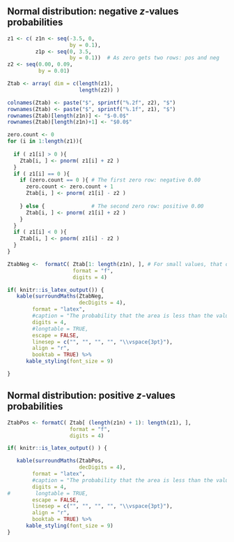 
## Normal distribution: negative $z$-values probabilities {#ZTablesNEG}


\begin{multicols}{2}

```r
par(mar = c(1.8, 
            0.05, 
            0.05, 
            0.05))
delta <- 0.01
z <- seq(-3.5, 3.5, 
         by = delta)
zy <- dnorm(z)

zval <- -1.385 # Add the last digit 5 so shading works. Really, z = -1.38

plot( zy ~ z,
      lwd = 2,
      type = "l",
      xlab = "",
      ylab = "",
      axes = FALSE)
#axis(side=1, at=-3:3)
axis(side = 1, 
     at = zval, 
     label = expression(italic(z)))
abline(h = 0, 
       lwd = 2)

abline(v = zval, 
       lwd = 2, 
       col = "grey")

xshade <- c(  seq(min(z), 
                  zval, 
                  by =  delta),
              seq(zval, 
                  min(z), 
                  by = -delta) )
yshade <- c( rep(0, length(xshade)/2),
             rev(zy[ z < zval]) )
            
polygon( xshade, 
         yshade, 
         col = plot.colour)

arrows(x0 = -2.5, 
       y0 = max(zy)/2,
       x1 = -1.8, 
       y1 = 0.05, 
       angle = 15,
       length = 0.1)
text(-2.5, max(zy)/2, 
     "Area",
     pos = 3)
```

\columnbreak

\begin{normalsize}\raggedright
The table gives the probability (area) that a $z$-score is \emph{less} than a given value.
For example: for $z = -1.38$, the area \emph{less than} $z = -1.38$ is $0.0838$, or $8.38$\%.
\end{normalsize}

\end{multicols}



```r
z1 <- c( z1n <- seq(-3.5, 0, 
                    by = 0.1), 
         z1p <- seq(0, 3.5, 
                    by = 0.1))  # As zero gets two rows: pos and neg
z2 <- seq(0.00, 0.09, 
          by = 0.01)

Ztab <- array( dim = c(length(z1), 
                       length(z2)) )  

colnames(Ztab) <- paste("$", sprintf("%.2f", z2), "$")
rownames(Ztab) <- paste("$", sprintf("%.1f", z1), "$")
rownames(Ztab)[length(z1n)] <- "$-0.0$"
rownames(Ztab)[length(z1n)+1] <- "$0.0$"

zero.count <- 0
for (i in 1:length(z1)){
  
  if ( z1[i] > 0 ){
    Ztab[i, ] <- pnorm( z1[i] + z2 )
  } 
  if ( z1[i] == 0 ){
    if (zero.count == 0 ){ # The first zero row: negative 0.00
      zero.count <- zero.count + 1 
      Ztab[i, ] <- pnorm( z1[i] - z2 )
      
    } else {               # The second zero row: positive 0.00
      Ztab[i, ] <- pnorm( z1[i] + z2 )
    }
  }
  if ( z1[i] < 0 ){
    Ztab[i, ] <- pnorm( z1[i] - z2 )
  }
}

```


```r
ZtabNeg <-  formatC( Ztab[1: length(z1n), ], # For small values, that otherwise end up in sci notation
                     format = "f",
                     digits = 4)   

if( knitr::is_latex_output()) {
   kable(surroundMaths(ZtabNeg,
                       decDigits = 4),
        format = "latex",
        #caption = "The probability that the area is less than the value of $z$ that is looked up",
        digits = 4,
        #longtable = TRUE,
        escape = FALSE,
        linesep = c("", "", "", "", "\\vspace{3pt}"),
        align = "r",
        booktab = TRUE) %>%
      kable_styling(font_size = 9)        

}
```

\begin{normalsize}
For $z = -4$, the probability is $0.00003$. For $z = -5$, the probability is $0.0000003$.
\end{normalsize}




\pagebreak





## Normal distribution: positive $z$-values probabilities  {#ZTablesPOS}

\begin{multicols}{2}

```r
par(mar = c(1.8, 
            0.05, 
            0.05, 
            0.05))
delta <- 0.01
z <- seq(-3.5, 3.5, 
         by = delta)
zy <- dnorm(z)

zval <- 1.875 # Add the last digit 5 so shading works. Really, z = 1.87

plot( zy ~ z,
      lwd = 2,
      type = "l",
      xlab = "",
      ylab = "",
      axes = FALSE)
#axis(side=1, at=-3:3)
axis(side = 1, 
     at = zval, 
     label = expression( italic(z) ) )
abline(h = 0, 
       lwd = 2)

abline(v = zval, 
       lwd = 2, 
       col = "grey")

xshade <- c(  seq(min(z), 
                  zval, 
                  by = delta),
              seq(zval, 
                  min(z), 
                  by = -delta) )
yshade <- c( rep(0, length(xshade)/2),
             rev(zy[ z<zval]) )
            
polygon( xshade, yshade, 
         col = plot.colour)

arrows(-2.5, 
       max(zy)/2,
       0, 
       max(zy)/2, 
       angle = 15,
       length = 0.1)
text(-2.5, max(zy)/2, 
     "Area",
     pos = 3)
```

\columnbreak

\begin{normalsize}\raggedright
The table gives the probability (area) that a $z$-score is \emph{less} than a given value.
For example: for $z = 1.87$, the area \textit{less than} $z = 1.87$ is $0.9693$, or $96.93$\%.
\end{normalsize}

\end{multicols}




```r
ZtabPos <- formatC( Ztab[ (length(z1n) + 1): length(z1), ],
                    format = "f",
                    digits = 4)

if( knitr::is_latex_output() ) {

   kable(surroundMaths(ZtabPos,
                       decDigits = 4),
        format = "latex",
        #caption = "The probability that the area is less than the value of $z$ that is looked up",
        digits = 4,
#        longtable = TRUE,
        escape = FALSE,
        linesep = c("", "", "", "", "\\vspace{3pt}"),
        align = "r",
        booktab = TRUE) %>%
      kable_styling(font_size = 9)
}
```

\begin{normalsize}
For $z = 4$, the probability is $0.99997$. 
For $z = 5$, the probability is $0.9999997$.
\end{normalsize}



